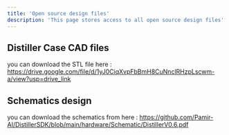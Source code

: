 ```yaml
---
title: 'Open source design files'
description: 'This page stores access to all open source design files'
---
```



## Distiller Case CAD files 
you can download the STL file here : https://drive.google.com/file/d/1yJ0CiqXvpFbBmH8CuNnclRHzpLscwm-a/view?usp=drive_link

## Schematics design

you can download the schematics from here : https://github.com/Pamir-AI/DistillerSDK/blob/main/hardware/Schematic/DistillerV0.6.pdf